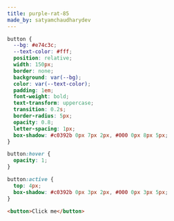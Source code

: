 ```yaml
---
title: purple-rat-85
made_by: satyamchaudharydev
---
```


```css
button {
  --bg: #e74c3c;
  --text-color: #fff;
  position: relative;
  width: 150px;
  border: none;
  background: var(--bg);
  color: var(--text-color);
  padding: 1em;
  font-weight: bold;
  text-transform: uppercase;
  transition: 0.2s;
  border-radius: 5px;
  opacity: 0.8;
  letter-spacing: 1px;
  box-shadow: #c0392b 0px 7px 2px, #000 0px 8px 5px;
}

button:hover {
  opacity: 1;
}

button:active {
  top: 4px;
  box-shadow: #c0392b 0px 3px 2px, #000 0px 3px 5px;
}
```

```html
<button>Click me</button>
```
